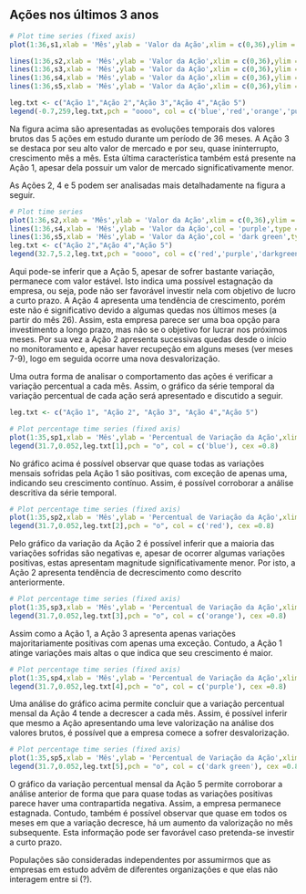 ## Ações nos últimos 3 anos

```r

# Plot time series (fixed axis)
plot(1:36,s1,xlab = 'Mês',ylab = 'Valor da Ação',xlim = c(0,36),ylim = c(0,250),col = 'blue',type = 'b')

lines(1:36,s2,xlab = 'Mês',ylab = 'Valor da Ação',xlim = c(0,36),ylim = c(0,250),col = 'red',type = 'b')
lines(1:36,s3,xlab = 'Mês',ylab = 'Valor da Ação',xlim = c(0,36),ylim = c(0,250),col = 'orange',type = 'b')
lines(1:36,s4,xlab = 'Mês',ylab = 'Valor da Ação',xlim = c(0,36),ylim = c(0,250),col = 'purple',type = 'b')
lines(1:36,s5,xlab = 'Mês',ylab = 'Valor da Ação',xlim = c(0,36),ylim = c(0,250),col = 'dark green',type = 'b')

leg.txt <- c("Ação 1","Ação 2","Ação 3","Ação 4","Ação 5")
legend(-0.7,259,leg.txt,pch = "oooo", col = c('blue','red','orange','purple','darkgreen'), cex =0.8)

```

Na figura acima são apresentadas as evoluções temporais dos valores brutos das 5 ações em estudo durante um período de 36 meses. A Ação 3 se destaca por seu alto valor de mercado e por seu, quase ininterrupto, crescimento mês a mês. Esta última característica também está presente na Ação 1, apesar dela possuir um valor de mercado significativamente menor.

As Ações 2, 4 e 5 podem ser analisadas mais detalhadamente na figura a seguir.

```r

# Plot time series 
plot(1:36,s2,xlab = 'Mês',ylab = 'Valor da Ação',xlim = c(0,36),ylim = c(0,25),col = 'red',type = 'b')
lines(1:36,s4,xlab = 'Mês',ylab = 'Valor da Ação',col = 'purple',type = 'b')
lines(1:36,s5,xlab = 'Mês',ylab = 'Valor da Ação',col = 'dark green',type = 'b')
leg.txt <- c("Ação 2","Ação 4","Ação 5")
legend(32.7,5.2,leg.txt,pch = "oooo", col = c('red','purple','darkgreen'), cex =0.8)

```

Aqui pode-se inferir que a Ação 5, apesar de sofrer bastante variação, permanece com valor estável. Isto indica uma possível estagnação da empresa, ou seja, pode não ser favorável investir nela com objetivo de lucro a curto prazo. A Ação 4 apresenta uma tendência de crescimento, porém este não é significativo devido a algumas quedas nos últimos meses (a partir do mês 26). Assim, esta empresa parece ser uma boa opção para investimento a longo prazo, mas não se o objetivo for lucrar nos próximos meses. Por sua vez a Ação 2 apresenta sucessivas quedas desde o início no monitoramento e, apesar haver recupeção em alguns meses (ver meses 7-9), logo em seguida ocorre uma nova desvalorização.

Uma outra forma de analisar o comportamento das ações é verificar a variação percentual a cada mês. Assim, o gráfico da série temporal da variação percentual de cada ação será apresentado e discutido a seguir.

```r


leg.txt <- c("Ação 1", "Ação 2", "Ação 3", "Ação 4","Ação 5")

# Plot percentage time series (fixed axis)
plot(1:35,sp1,xlab = 'Mês',ylab = 'Percentual de Variação da Ação',xlim = c(0,35),ylim = c(-0.05,0.05),col = 'blue',type = 'b')
legend(31.7,0.052,leg.txt[1],pch = "o", col = c('blue'), cex =0.8)


```


No gráfico acima é possível observar que quase todas as variações mensais sofridas pela Ação 1 são positivas, com exceção de apenas uma, indicando seu crescimento contínuo. Assim, é possível corroborar a análise descritiva da série temporal.

```r

# Plot percentage time series (fixed axis)
plot(1:35,sp2,xlab = 'Mês',ylab = 'Percentual de Variação da Ação',xlim = c(0,35),ylim = c(-0.05,0.05),col = 'red',type = 'b')
legend(31.7,0.052,leg.txt[2],pch = "o", col = c('red'), cex =0.8)

```


Pelo gráfico da variação da Ação 2 é possível inferir que a maioria das variações sofridas são negativas e, apesar de ocorrer algumas variações positivas, estas apresentam magnitude significativamente menor. Por isto, a Ação 2 apresenta tendência de decrescimento como descrito anteriormente.

```r

# Plot percentage time series (fixed axis)
plot(1:35,sp3,xlab = 'Mês',ylab = 'Percentual de Variação da Ação',xlim = c(0,35),ylim = c(-0.05,0.05),col = 'orange',type = 'b')
legend(31.7,0.052,leg.txt[3],pch = "o", col = c('orange'), cex =0.8)

```

Assim como a Ação 1, a Ação 3 apresenta apenas variações majoritariamente positivas com apenas uma exceção. Contudo, a Ação 1 atinge variações mais altas o que indica que seu crescimento é maior.

```r

# Plot percentage time series (fixed axis)
plot(1:35,sp4,xlab = 'Mês',ylab = 'Percentual de Variação da Ação',xlim = c(0,35),ylim = c(-0.05,0.05),col = 'purple',type = 'b')
legend(31.7,0.052,leg.txt[4],pch = "o", col = c('purple'), cex =0.8)

```

Uma análise do gráfico acima permite concluir que a variação percentual mensal da Ação 4 tende a decrescer a cada mês. Assim, é possível inferir que mesmo a Ação apresentando uma leve valorização na análise dos valores brutos, é possível que a empresa comece a sofrer desvalorização.

```r

# Plot percentage time series (fixed axis)
plot(1:35,sp5,xlab = 'Mês',ylab = 'Percentual de Variação da Ação',xlim = c(0,35),ylim = c(-0.05,0.05),col = 'dark green',type = 'b')
legend(31.7,0.052,leg.txt[5],pch = "o", col = c('dark green'), cex =0.8)

```

O gráfico da variação percentual mensal da Ação 5 permite corroborar a análise anterior de forma que para quase todas as variações positivas parece haver uma contrapartida negativa. Assim, a empresa permanece estagnada. Contudo, também é possível observar que quase em todos os meses em que a variação decresce, há um aumento da valorização no mês subsequente. Esta informação pode ser favorável caso pretenda-se investir a curto prazo.

#########################################

Populações são consideradas independentes por assumirmos que as empresas em estudo advêm de diferentes organizações e que elas não interagem entre si (?).


```r



```
